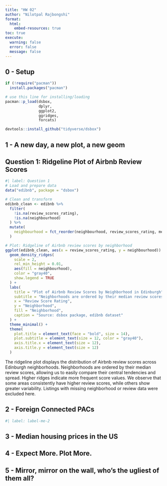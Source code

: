 ```yaml
---
title: "HW 02"
author: "Nilotpal Rajbongshi"
format: 
  html:
    embed-resources: true
toc: true
execute:
  warning: false
  error: false
  message: false
---
```


## 0 - Setup

```r
if (!require("pacman")) 
  install.packages("pacman")

# use this line for installing/loading
pacman::p_load(dsbox, 
               dplyr, 
               ggplot2,
               ggridges,
               forcats) 

devtools::install_github("tidyverse/dsbox")
```

## 1 - A new day, a new plot, a new geom
## Question 1: Ridgeline Plot of Airbnb Review Scores
```r
#| label: Question 1
# Load and prepare data
data("edibnb", package = "dsbox")

# Clean and transform
edibnb_clean <- edibnb %>%
  filter(
    !is.na(review_scores_rating),
    !is.na(neighbourhood)
  ) %>%
  mutate(
    neighbourhood = fct_reorder(neighbourhood, review_scores_rating, median)
  )

# Plot: Ridgeline of Airbnb review scores by neighborhood
ggplot(edibnb_clean, aes(x = review_scores_rating, y = neighbourhood)) +
  geom_density_ridges(
    scale = 2,
    rel_min_height = 0.01,
    aes(fill = neighbourhood),
    color = "gray40",
    show.legend = TRUE
  ) +
  labs(
    title = "Plot of Airbnb Review Scores by Neighborhood in Edinburgh",
    subtitle = "Neighborhoods are ordered by their median review scores",
    x = "Review Score Rating",
    y = "Neighborhood",
    fill = "Neighborhood",
    caption = "Source: dsbox package, edibnb dataset"
  ) +
  theme_minimal() +
  theme(
    plot.title = element_text(face = "bold", size = 14),
    plot.subtitle = element_text(size = 12, color = "gray40"),
    axis.title.x = element_text(size = 12),
    axis.title.y = element_text(size = 12)
  )
```
The ridgeline plot displays the distribution of Airbnb review scores across Edinburgh neighborhoods. Neighborhoods are ordered by their median review scores, allowing us to easily compare their central tendencies and spread. Higher ridges indicate more frequent score values. We observe that some areas consistently have higher review scores, while others show greater variability. Listings with missing neighborhood or review data were excluded here.

## 2 - Foreign Connected PACs

```r
#| label: label-me-2

```

## 3 - Median housing prices in the US


## 4 - Expect More. Plot More.


## 5 - Mirror, mirror on the wall, who’s the ugliest of them all?
